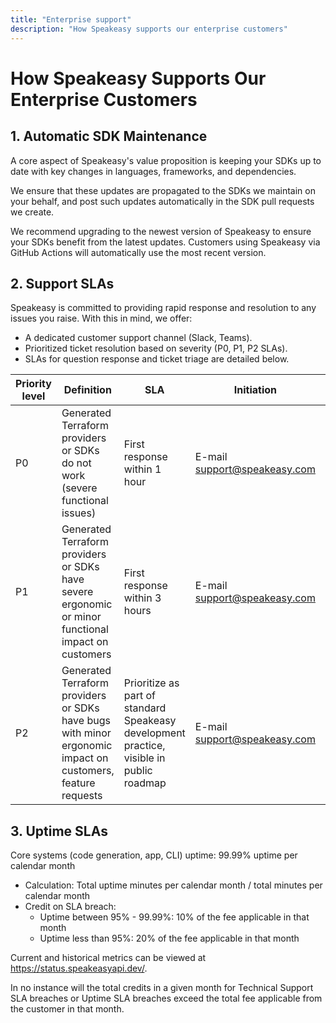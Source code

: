```yaml
---
title: "Enterprise support"
description: "How Speakeasy supports our enterprise customers"
---
```


 

# How Speakeasy Supports Our Enterprise Customers

## 1. Automatic SDK Maintenance

A core aspect of Speakeasy's value proposition is keeping your SDKs up to date with key changes in languages, frameworks, and dependencies.

We ensure that these updates are propagated to the SDKs we maintain on your behalf, and post such updates automatically in the SDK pull requests we create.

<div className="Callout" data-title="Note" data-variant="info">
  We recommend upgrading to the newest version of Speakeasy to ensure your SDKs benefit from the latest updates. Customers using Speakeasy via GitHub Actions will automatically use the most recent version.
</div>


## 2. Support SLAs

Speakeasy is committed to providing rapid response and resolution to any issues you raise. With this in mind, we offer:
* A dedicated customer support channel (Slack, Teams).
* Prioritized ticket resolution based on severity (P0, P1, P2 SLAs).
* SLAs for question response and ticket triage are detailed below.

| Priority level | Definition | SLA | Initiation | Credits |
| -------- | -------- | -------- | -------- | -------- |
| P0 | Generated Terraform providers or SDKs do not work (severe functional issues) | First response within 1 hour | E-mail support@speakeasy.com | 5% of the fee applicable in the month per incident of SLA breach |
| P1 | Generated Terraform providers or SDKs have severe ergonomic or minor functional impact on customers | First response within 3 hours | E-mail support@speakeasy.com | 2% of the fee applicable in the month per incident of SLA breach |
| P2 | Generated Terraform providers or SDKs have bugs with minor ergonomic impact on customers, feature requests | Prioritize as part of standard Speakeasy development practice, visible in public roadmap | E-mail support@speakeasy.com | n/a |


## 3. Uptime SLAs

Core systems (code generation, app, CLI) uptime: 99.99% uptime per calendar month
- Calculation: Total uptime minutes per calendar month / total minutes per calendar month
- Credit on SLA breach:
  - Uptime between 95% - 99.99%: 10% of the fee applicable in that month
  - Uptime less than 95%: 20% of the fee applicable in that month

Current and historical metrics can be viewed at https://status.speakeasyapi.dev/.

In no instance will the total credits in a given month for Technical Support SLA breaches or Uptime SLA breaches exceed the total fee applicable from the customer in that month.
